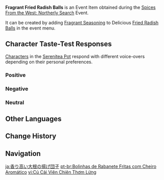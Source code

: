 {{Item Infobox
|id           = 141107
|image        = Item Fragrant Fried Radish Balls.png
|type         = Consumables
|group2       = Event Items
|invCategory  = Precious Items
|group        = Fragrant Dishes
|quality      = 2
|description  = A delicious dish with some extra seasoning! It gives off a titillating aroma... But whose tastes will this dish suit? Invite your friends, invite your pals &mdash; get them to try this new dish!
|source1      = [[Spices From the West: Northerly Search]] Event
|event        = Spices From the West/2023-03-31
|related_item = Fried Radish Balls
|related_type = Variant
}}
'''Fragrant Fried Radish Balls''' is an Event Item obtained during the [[Spices From the West: Northerly Search]] Event.

It can be created by adding [[Fragrant Seasoning]] to Delicious [[Fried Radish Balls]] in the event menu.

==Character Taste-Test Responses==
[[Characters]] in the [[Serenitea Pot]] respond with different voice-overs depending on their personal preferences.

===Positive===
{{Card List|Collei, Dori, Shikanoin Heizou}}

===Negative===
{{Card List|Bennett, Chongyun, Diona, Mika, Razor, Sayu}}

===Neutral===
{{Card List|Albedo, Alhaitham, Amber, Arataki Itto, Barbara, Beidou, Candace, Cyno, Dehya, Diluc, Eula, Faruzan, Fischl, Ganyu, Gorou, Hu Tao, Jean, Kaedehara Kazuha, Kaeya, Kamisato Ayaka, Kamisato Ayato, Keqing, Klee, Kujou Sara, Kuki Shinobu, Layla, Lisa, Mona, Nahida, Nilou, Ningguang, Noelle, Qiqi, Raiden Shogun, Rosaria, Sangonomiya Kokomi, Shenhe, Sucrose, Tartaglia, Thoma, Tighnari, Venti, Wanderer, Xiangling, Xiao, Xingqiu, Xinyan, Yae Miko, Yanfei, Yaoyao, Yelan, Yoimiya, Yun Jin, Zhongli}}

==Other Languages==
{{Other Languages|default_hidden=1
|en      = Fragrant Fried Radish Balls
|zhs     = 香气四溢的炸萝卜丸子
|zhs_rm  = Xiāngqìsìyì de Zhà Luóbo Wánzi
|zht     = 香氣四溢的炸蘿蔔丸子
|zht_rm  = Xiāngqìsìyì de Zhà Luóbo Wánzi
|ja      = 香り高い大根の揚げ団子
|ja_rm   = Kaoritakai Daikon no Age-dango
|ko      = 향기로운 무완자 튀김
|es      = Albóndigas de rábano fritas aromáticas
|fr      = Boulettes de radis frites (parfumées)
|ru      = Ароматные редисовые шарики
|th      = Fried Radish Balls หอมกรุ่น
|th_rm   = 
|vi      = Củ Cải Viên Chiên Thơm Lừng
|de      = Duftende frittierte Rettichbällchen
|id      = Fragrant Fried Radish Balls
|pt      = Bolinhas de Rabanete Fritas com Cheiro Aromático
|tr      = Baharatlı Kızarmış Turp Köftesi
|it      = Polpette di ravanello fritte fragranti
}}

==Change History==
{{Change History|3.5}}

==Navigation==
{{Precious Navbox|Item}}

[[ja:香り高い大根の揚げ団子]]
[[pt-br:Bolinhas de Rabanete Fritas com Cheiro Aromático]]
[[vi:Củ Cải Viên Chiên Thơm Lừng]]